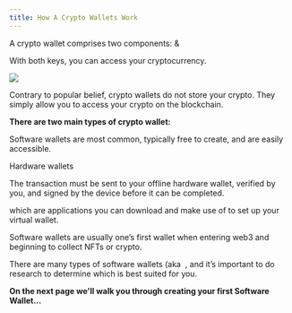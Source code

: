 ```yaml
---
title: How A Crypto Wallets Work
---
```


A crypto wallet comprises two components: <Nutshell glossaryEntry="content/glossary/public_key.mdx" children="Public Key" />  & <Nutshell glossaryEntry="content/glossary/private_key.mdx" children="Private Key." />&#x20;

With both keys, you can access your cryptocurrency.&#x20;

![](/assets/5.jpg)

Contrary to popular belief, crypto wallets do not store your crypto. They simply allow you to access your crypto on the blockchain.

**There are two main types of crypto wallet:**

<Nutshell glossaryEntry="content/glossary/software_wallet.mdx" children="Software Wallets" />

<Nutshell children="Hardware Wallet" glossaryEntry="content/glossary/hardware_wallet.mdx" />

Software wallets are most common, typically free to create, and are easily accessible.&#x20;



Hardware wallets



The transaction must be sent to your offline hardware wallet, verified by you, and signed by the device before it can be completed.



which are applications you can download and make use of to set up your virtual wallet.

Software wallets are usually one’s first wallet when entering web3 and beginning to collect NFTs or crypto.&#x20;

There are many types of software wallets (aka <Nutshell children="Hot Wallet" glossaryEntry="content/glossary/hot_wallet.mdx" /> , and it’s important to do research to determine which is best suited for you.&#x20;

**On the next page we'll walk you through creating your first Software Wallet...**
